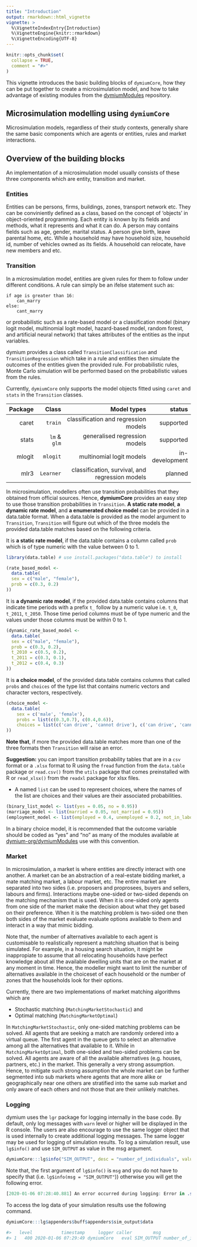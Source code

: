 ```yaml
---
title: "Introduction"
output: rmarkdown::html_vignette
vignette: >
  %\VignetteIndexEntry{Introduction}
  %\VignetteEngine{knitr::rmarkdown}
  %\VignetteEncoding{UTF-8}
---
```


```r
knitr::opts_chunk$set(
  collapse = TRUE,
  comment = "#>"
)
```

This vignette introduces the basic building blocks of `dymiumCore`, how they can be put together to create a microsimulation model, and how to take advantage of existing modules from  the [dymiumModules](https://github.com/dymium-org/dymiumModules) repository. 

## Microsimulation modelling using `dymiumCore`

Microsimulation models, regardless of their study contexts, generally share the same basic components which are agents or entities, rules and market interactions.

## Overview of the building blocks 

An implementation of a microsimulation model usually consists of these three 
components which are entity, transition and market.

### Entities

Entities can be persons, firms, buildings, zones, transport network etc. They
can be conviniently defined as a class, based on the concept of 'objects' in 
object-oriented programming. Each entity is known by its fields and methods, 
what it represents and what it can do. A person may contains fields such as age, 
gender, marital status. A person give birth, leave parental home, etc.  While 
a household may have household size, household id, number of vehicles owned as
its fields. A household can relocate, have new members and etc.

### Transition

In a microsimulation model, entities are given rules for them to follow under 
different conditions. A rule can simply be an ifelse statement such as:

```
if age is greater than 16:
    can_marry 
else:
    cant_marry
```

or probabilistic such as a rate-based model or a classification model 
(binary logit model, multinomial logit model, hazard-based model, random forest, 
and artificial neural network) that takes attributes of the entities as the
input variables.

dymium provides a class called `TransitionClassification` and `TransitionRegression` which take in a rule and entities then simulate the outcomes of the entities given the provided rule.  For probabilistic rules, Monte Carlo simulation will be performed based on the probabilistic values from the rules.

Currently, `dymiumCore` only supports the model objects fitted using `caret` and `stats` in the `Transition` classes.

| Package |        Class |                                     Model types |         status |
| ------: | -----------: | ----------------------------------------------: | -------------: |
|   caret |      `train` |            classification and regression models |      supported |
|   stats | `lm` & `glm` |                   generalised regression models |      supported |
|  mlogit |     `mlogit` |                        multinomial logit models | in-development |
|    mlr3 |    `Learner` | classification, survival, and regression models |        planned |

In microsimulation, modellers often use transition probabilities that they obtained 
from official sources. Hence, __dymiumCore__ provides an easy step to use those
transition probabilities in `Transition`. __A static rate model__, __a dynamic rate model__, 
and __a enumerated choice model__ can be provided in a data.table format. When a
data.table is provided as the model argument to `Transition`, `Transition`  will 
figure out which of the three models the provided data.table matches based on the following criteria. 

It is __a static rate model__, if the data.table contains a column called `prob` which is
of type numeric with the value between 0 to 1.

```r
library(data.table) # use install.packages("data.table") to install

(rate_based_model <-
  data.table(
  sex = c("male", "female"),
  prob = c(0.3, 0.2)
))
```

It is __a dynamic rate model__, if the provided data.table contains columns that indicate
time periods with a prefix `t_` follow by a numeric value i.e.  `t_0`, `t_2011`, `t_2050`.
Those time period columns must be of type numeric and the values under those columns 
must be within 0 to 1. 

```r
(dynamic_rate_based_model <-
  data.table(
  sex = c("male", "female"),
  prob = c(0.3, 0.2),
  t_2010 = c(0.5, 0.2),
  t_2011 = c(0.3, 0.1),
  t_2012 = c(0.4, 0.3)
))
```

It is __a choice model__, of the provided data.table contains columns that called
`probs` and `choices` of the type list that contains numeric vectors and character
vectors, respectively.  

```r
(choice_model <-
  data.table(
    sex = c('male', 'female'),
    probs = list(c(0.3,0.7), c(0.4,0.6)),
    choices = list(c('can drive', 'cannot drive'), c('can drive', 'cannot drive'))
))
```

__Note that__, if more the provided data.table matches more than one of the three formats
then `Transition` will raise an error. 

__Suggestion:__  you can import transition probability tables that are in a `csv` format
or a `.xlsx` format to R using the `fread` function from the `data.table` package or `read.csv()`
from the `utils` package that comes preinstalled with R or `read_xlsx()` from the
`readxl` package for xlsx files.

- A named `list` can be used to represent choices, where the names of the list are 
choices and their values are their associated probabilities. 

```r
(binary_list_model <- list(yes = 0.05, no = 0.95))
(marriage_model <- list(married = 0.05, not_married = 0.95))
(employment_model <- list(employed = 0.4, unemployed = 0.2, not_in_labour_force = 0.3))
```

In a binary choice model, it is recommended that the outcome variable should be 
coded as "yes" and "no" as many of the modules available at [dymium-org/dymiumModules](https://github.com/dymium-org/dymiumModules)
use with this convention.

### Market

In microsimulation, a market is where entities are directly interact with one another.
A market can be an abstraction of a real-estate bidding market, a mate matching market,
a labour market, etc. The entire market are separated into two sides (i.e. proposers 
and proprosees, buyers and sellers, labours and firms). Interactions maybe one-sided 
or two-sided depends on the matching mechanism that is used. When it is
one-sided only agents from one side of the market make the decision about what they 
get based on their preference. When it is the matching problem is two-sided one 
then both sides of the market evaluate evaluate options available to them and interact 
in a way that mimic bidding.

Note that, the number of alternatives available to each agent is customisable to realistically 
represent a matching situation that is being simulated. For example, in a housing
search situation, it might be inappropiate to assume that all relocating households 
have perfect knowledge about all the available dwelling units that are on the market
at any moment in time. Hence, the modeller might want to limit the number of alternatives
available in the choiceset of each household or the number of zones that the households
look for their options. 

Currently, there are two implementations of market matching algorithms which are

- Stochastic matching (`MatchingMarketStochastic`) and
- Optimal matching (`MatchingMarketOptimal`)

In `MatchingMarketStochastic`, only one-sided matching problems can be solved. All
agents that are seeking a match are randomly ordered into a virtual queue.
The first agent in the queue gets to select an alternative among all the alternatives
that available to it. While in `MatchingMarketOptimal`, both one-sided and two-sided 
problems can be solved. All agents are aware of all the available alternatives 
(e.g. houses, partners, etc.) in the market. This generally a very strong assumption.
Hence, to mitigate such strong assumption the whole market can be further segmented 
into sub markets where agents that are more alike or geographically near one others
are stratified into the same sub market and only aware of each others and not those
that are their unlikely matches.

### Logging

dymium uses the `lgr` package for logging internally in the base code. By default, 
only log messages with `warn` level or higher will be displayed in the R console. 
The users are also encourage to use the same logger object that is used internally 
to create additional logging messages. The same logger may be used for logging of simulation
results. To log a simulation result, use `lg$info()` and use `SIM_OUTPUT` as value 
in the msg argument.

```r
dymiumCore:::lg$info("SIM_OUTPUT", desc = "number_of_individuals", value = 1000)
```

Note that, the first argument of `lg$info()` is `msg` and you 
do not have to specify that (i.e. `lg$info(msg = "SIM_OUTPUT"`)) otherwise you 
will get the following error.

```r
[2020-01-06 07:28:40.881] An error occurred during logging: Error in .subset2(public_bind_env, "initialize")(...): formal argument "msg" matched by multiple actual arguments
```

To access the log data of your simulation results use the following command.

```r
dymiumCore:::lg$appenders$buff$appenders$sim_output$data
```
```r
#>   level           timestamp     logger caller        msg                  desc     value
#> 1   400 2020-01-06 07:29:49 dymiumCore   eval SIM_OUTPUT number_of_individuals      1000
```


